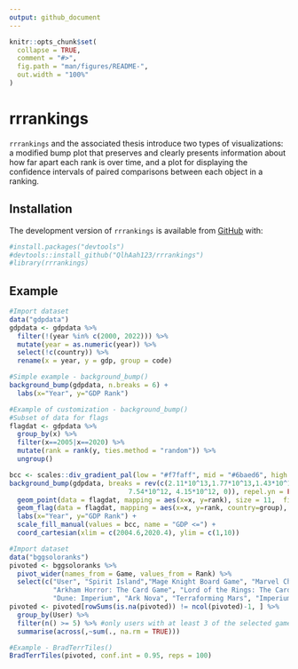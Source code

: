 ```yaml
---
output: github_document
---
```


<!-- README.md is generated from README.Rmd. Please edit that file -->

<!-- You'll still need to render `README.Rmd` regularly, to keep `README.md` up-to-date. `devtools::build_readme()` is handy for this.  -->

```r
knitr::opts_chunk$set(
  collapse = TRUE,
  comment = "#>",
  fig.path = "man/figures/README-",
  out.width = "100%"
)
```

# rrrankings

<!-- badges: start -->
<!-- badges: end -->

`rrrankings` and the associated thesis introduce two types of visualizations: a modified bump plot that preserves and clearly presents information about how far apart each rank is over time, and a plot for displaying the confidence intervals of paired comparisons between each object in a ranking.

## Installation

The development version of `rrrankings` is available from [GitHub](https://github.com/) with:

```r
#install.packages("devtools")
#devtools::install_github("QlhAah123/rrrankings")
#library(rrrankings)
```
## Example


```r
#Import dataset
data("gdpdata")
gdpdata <- gdpdata %>%
  filter(!(year %in% c(2000, 2022))) %>%
  mutate(year = as.numeric(year)) %>%
  select(!c(country)) %>%
  rename(x = year, y = gdp, group = code)

#Simple example - background_bump()
background_bump(gdpdata, n.breaks = 6) +
  labs(x="Year", y="GDP Rank")

#Example of customization - background_bump()
#Subset of data for flags
flagdat <- gdpdata %>%
  group_by(x) %>%
  filter(x==2005|x==2020) %>%
  mutate(rank = rank(y, ties.method = "random")) %>%
  ungroup()

bcc <- scales::div_gradient_pal(low = "#f7faff", mid = "#6baed6", high = "#072f6b", "Lab")(seq(0,1,length.out=6))
background_bump(gdpdata, breaks = rev(c(2.11*10^13,1.77*10^13,1.43*10^13,1.09*10^13,7.54*10^12,
                              7.54*10^12, 4.15*10^12, 0)), repel.yn = FALSE) +
  geom_point(data = flagdat, mapping = aes(x=x, y=rank), size = 11,  fill = "black", stroke=NA)+
  geom_flag(data = flagdat, mapping = aes(x=x, y=rank, country=group), size = 8) +
  labs(x="Year", y="GDP Rank") +
  scale_fill_manual(values = bcc, name = "GDP <=") + 
  coord_cartesian(xlim = c(2004.6,2020.4), ylim = c(1,10))

#Import dataset
data("bggsoloranks")
pivoted <- bggsoloranks %>%
  pivot_wider(names_from = Game, values_from = Rank) %>%
  select(c("User", "Spirit Island","Mage Knight Board Game", "Marvel Champions: The Card Game",
           "Arkham Horror: The Card Game", "Lord of the Rings: The Card Game", "Too Many Bones",
           "Dune: Imperium", "Ark Nova", "Terraforming Mars", "Imperium: Classics")) 
pivoted <- pivoted[rowSums(is.na(pivoted)) != ncol(pivoted)-1, ] %>%
  group_by(User) %>%
  filter(n() >= 5) %>% #only users with at least 3 of the selected games ranked are included. 567 w/ 3 of top 10, 199 w/ 5
  summarise(across(,~sum(., na.rm = TRUE)))

#Example - BradTerrTiles()
BradTerrTiles(pivoted, conf.int = 0.95, reps = 100)

```




